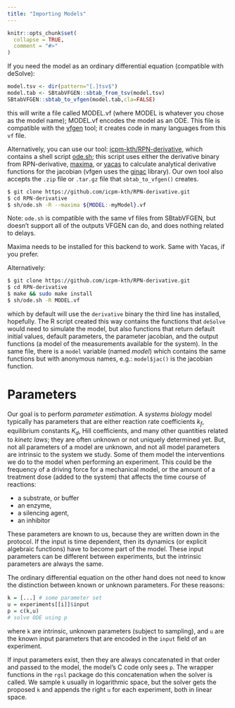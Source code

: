 ```yaml
---
title: "Importing Models"
---
```


```r
knitr::opts_chunk$set(
  collapse = TRUE,
  comment = "#>"
)
```


If you need the model as an ordinary differential equation (compatible with deSolve):

```R
model.tsv <- dir(pattern="[.]tsv$")
model.tab <- SBtabVFGEN::sbtab_from_tsv(model.tsv)
SBtabVFGEN::sbtab_to_vfgen(model.tab,cla=FALSE)
```

this will write a file called MODEL.vf (where MODEL is whatever you
chose as the model name); MODEL.vf encodes the model as an ODE. This
file is compatible with the
[vfgen](https://warrenweckesser.github.io/vfgen/) tool; it creates
code in many languages from this `vf` file.

Alternatively, you can use our tool:
[icpm-kth/RPN-derivative](icpm-kth/RPN-derivative), which contains a
shell script [ode.sh](icpm-kth/RPN/derivative/sh/ode.sh); this script
uses either the derivative binary from RPN-derivative,
[maxima](https://maxima.sourceforge.io/), or
[yacas](https://yacas.readthedocs.io/en/latest/) to calculate
analytical derivative functions for the jacobian (vfgen uses the
[ginac](https://www.ginac.de/) library). Our own tool also accepts the
`.zip` file or `.tar.gz` file that `sbtab_to_vfgen()` creates.

```sh
$ git clone https://github.com/icpm-kth/RPN-derivative.git
$ cd RPN-derivative
$ sh/ode.sh -R --maxima ${MODEL:-myModel}.vf
```

Note: `ode.sh` is compatible with the same vf files from SBtabVFGEN,
but doesn't support all of the outputs VFGEN can do, and does nothing
related to delays.

Maxima needs to be installed for this backend to work. Same with
Yacas, if you prefer.

Alternatively:

```sh
$ git clone https://github.com/icpm-kth/RPN-derivative.git
$ cd RPN-derivative
$ make && sudo make install
$ sh/ode.sh -R MODEL.vf
```

which by default will use the `derivative` binary the third line has
installed, hopefully. The R script created this way contains the
functions that `deSolve` would need to simulate the model, but also
functions that return default initial values, default parameters, the
parameter jacobian, and the output functions (a model of the
measurements available for the system). In the same file, there is a
`model` variable (named *model*) which contains the same functions but
with anonymous names, e.g.: `model$jac()` is the jacobian function.

# Parameters

Our goal is to perform *parameter estimation*. A *systems biology*
model typically has parameters that are either reaction rate
coefficients $k_f$, equilibrium constants $K_d$, Hill coefficients,
and many other quantities related to *kinetc laws*; they are often
unknown or not uniquely determined yet. But, not all parameters of a
model are unknown, and not all model parameters are intrinsic to the
system we study. Some of them model the interventions we do to the
model when performing an experiment. This could be the frequency of a
driving force for a mechanical model, or the amount of a treatment
dose (added to the system) that affects the time course of reactions:

- a substrate, or buffer
- an enzyme,
- a silencing agent,
- an inhibitor

These parameters are known to us, because they are written down in the
protocol. If the input is time dependent, then its dynamics (or
explicit algebraic functions) have to become part of the model. These
input parameters can be different between experiments, but the
intrinsic parameters are always the same.

The ordinary differential equation on the other hand does not need to know the distinction between known or unknown parameters. For these reasons:

```R
k = [...] # some parameter set
u = experiments[[i]]$input
p = c(k,u)
# solve ODE using p
```

where `k` are intrinsic, unknown parameters (subject to sampling), and
`u` are the known input parameters that are encoded in the `input`
field of an experiment.

If input parameters exist, then they are always concatenated in that
order and passed to the model, the model's C code only sees `p`. The
wrapper functions in the `rgsl` package do this concatenation when the
solver is called. We sample `k` usually in logarithmic space, but the
solver gets the proposed `k` and appends the right `u` for each
experiment, both in linear space.
